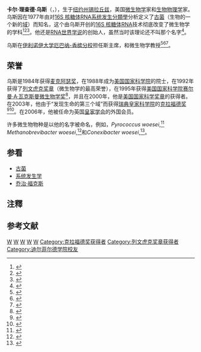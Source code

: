 {{Infobox scientist
|name              = 卡尔·乌斯<br>{{Lang|en|Carl Woese}}
|image             = Carl Woese.jpg
|image_size        = 180px
|caption           = 卡尔·乌斯，2004年
|birth_date        = {{birth date|1928|7|15}}
|birth_place       = {{flag|USA|1912}}[[纽约州|纽约州]][[锡拉丘兹_(纽约州)|锡拉丘兹]]
|death_date        = {{death date and age|2012|12|30|1928|07|15}}
|death_place       = {{USA}}[[伊利诺伊州|伊利诺伊州]][[厄巴纳_(伊利诺伊州)|厄巴纳市]]
|residence         = {{USA}}[[伊利诺伊州|伊利诺伊州]][[厄巴纳_(伊利诺伊州)|厄巴纳市]]
|citizenship       = 美国
|nationality       = 美国
|ethnicity         =
|field             = [[微生物学|微生物学]]
|work_institutions = [[伊利诺伊大学厄巴纳-香槟分校|伊利诺伊大学厄巴纳-香槟分校]]
|alma_mater        = [[安默斯特学院|安默斯特学院]]<br>[[耶鲁大学|耶鲁大学]]
|doctoral_advisor  = {{Link-en|Ernest C. Pollard|Ernest C. Pollard}}
|doctoral_students =
|known_for         = 命名[[古菌|古菌]]
|author_abbrev_bot =
|author_abbrev_zoo =
|influences        =
|influenced        =
|prizes            =[[列文虎克奖章|列文虎克奖章]]（1992年）<br>[[赛尔曼·A·瓦克斯曼微生物学奖|赛尔曼·A·瓦克斯曼微生物学奖]]（1995年）<br>[[美国国家科学奖章|美国国家科学奖章]]（2000年）<br>[[克拉福德奖|克拉福德奖]]（2003年）
|religion          =
|footnotes         =
|signature         =
}}
'''卡尔·理查德·乌斯'''（{{lang-en|'''Carl Richard Woese'''}}{{Notetag|其姓氏{{Lang|en|'''Woese'''}}（{{IPA-en|woʊz}}）除音譯成「烏斯」外，也譯作'''沃斯'''、'''霍斯'''、'''伍斯'''、'''渥西'''、'''渥易斯'''等}}，{{bd|1928年|7月15日|2012年|12月30日}}），生于[[锡拉丘兹_(纽约州)|纽约州锡拉丘兹]]，美国[[微生物学|微生物学]]家和[[生物物理学|生物物理学]]家。乌斯因在1977年由对[[16S_核糖体RNA|16S 核糖体RNA]][[系统发生学|系统发生]][[生物分類學|分類學]]分析定义了[[古菌|古菌]]（生物的一个新的[[域_(生物)|域]]）而知名，这个由乌斯开创的[[16S_核糖体RNA|16S 核糖体RNA]]技术彻底改变了微生物学的学科<ref name="Woese_1990">{{cite journal | last1 = Woese | first1 = Carl R. | last2 = Kandler | first2 = O | last3 = Wheelis | first3 = M | title = Towards a natural system of organisms: proposal for the domains Archaea, Bacteria, and Eucarya | url = http://www.pnas.org/cgi/reprint/87/12/4576 | journal = Proc Natl Acad Sci USA | volume = 87 | issue = 12 | pages = 4576–9 | year = 1990 | pmid = 2112744 | doi = 10.1073/pnas.87.12.4576 | pmc = 54159 | bibcode = 1990PNAS...87.4576W | access-date = 2014-10-25 | archive-date = 2008-06-27 | archive-url = https://web.archive.org/web/20080627233102/http://www.pnas.org/cgi/reprint/87/12/4576 | dead-url = no }}</ref><ref name="woese1978">{{cite journal | last1 = Woese | first1 = C.R. | last2 = Magrum | first2 = L.J. | last3 = Fox | first3 = G.E. | title = Archaebacteria | journal = J Mol Evol | volume = 11 | issue = 3 | pages = 245–51 | year = 1978 | pmid = 691075 | doi = 10.1007/BF01734485}}</ref><ref name="woese1977">{{cite journal|pages=5088–5090|title=Phylogenetic structure of the prokaryotic domain: The primary kingdoms|volume=74|issue=11|date=1977-11-01|journal=Proceedings of the National Academy of Sciences|url=http://www.pnas.org/cgi/doi/10.1073/pnas.74.11.5088|accessdate=2018-04-02|author=Carl R. Woese, George E. Fox|doi=10.1073/pnas.74.11.5088|archive-date=2020-06-09|archive-url=https://web.archive.org/web/20200609233450/https://dx.doi.org/cgi/doi/10.1073/pnas.74.11.5088|dead-url=no}}</ref>。他还是[[RNA世界学说|RNA世界学说]]的创始人，虽然当时该理论还不叫那个名字<ref name="woese1967">{{Cite book | publisher = Harper & Row | last = Woese | first = Carl | title = The Genetic Code: the Molecular basis for Genetic Expression | url = https://archive.org/details/geneticcodemolec00woes | location = New York | year = 1967 }}</ref>。

乌斯在[[伊利诺伊大学厄巴纳-香槟分校|伊利诺伊大学厄巴纳-香槟分校]]担任斯{{le|斯坦利·O·伊肯伯里|Stanley O. Ikenberry}}主席，和微生物学教授<ref name="natureobit">{{cite journal|url=http://www.nature.com/doifinder/10.1038/493610a|pages=610–610|title=Carl Woese (1928–2012)|journal=Nature|volume=493|issue=7434|date=2013-01-30|language=En|accessdate=2018-04-02|doi=10.1038/493610a|author=Harry Noller}}</ref><ref>{{cite journal|title=Retrospective. Carl R. Woese (1928-2012)|pages=661|issn=1095-9203|journal=Science (New York, N.Y.)|volume=339|issue=6120|date=2013-02-08|doi=10.1126/science.1235219|url=https://www.ncbi.nlm.nih.gov/pubmed/23393257|accessdate=2019-02-13|author=Nigel Goldenfeld, Norman R. Pace|pmid=23393257}}</ref><ref name="uofi2006">{{cite web
 |url         = http://news.illinois.edu/NEWS/06/0519woese.html
 |title       = U. of I. microbiologist Carl Woese elected to Royal Society
 |accessdate  = 2009-03-02
 |work        = News Bureau, University of Illinois at Urbana–Champaign
 |date        = 2006-05-19
 |deadurl     = yes
 |archiveurl  = https://www.webcitation.org/65ckA2AJg?url=http://news.illinois.edu/NEWS/06/0519woese.html
 |archivedate = 2012-02-21
}}</ref>。

== 荣誉 ==
乌斯是1984年获得[[麦克阿瑟奖|麦克阿瑟奖]]，在1988年成为[[美国国家科学院|美国国家科学院]]的院士，在1992年获得了[[列文虎克奖章|列文虎克奖章]]（微生物学的最高荣誉），在1995年获得[[美国国家科学院|美国国家科学院]][[赛尔曼·A·瓦克斯曼微生物学奖|赛尔曼·A·瓦克斯曼微生物学奖]]<ref name=Waksman>{{cite web|title=Selman A. Waksman Award in Microbiology|url=http://www.nasonline.org/site/PageServer?pagename=AWARDS_waksman|publisher=National Academy of Sciences|accessdate=2011-02-27|deadurl=yes|archiveurl=https://web.archive.org/web/20110112174319/http://www.nasonline.org/site/PageServer?pagename=AWARDS_waksman|archivedate=2011-01-12}}</ref>，并且在2000年，他是[[美国国家科学奖章|美国国家科学奖章]]的获得者。在2003年，他由于“发现生命的第三个域”而获得[[瑞典皇家科学院|瑞典皇家科学院]]的[[克拉福德奖|克拉福德奖]]<ref>{{cite web|url=http://astrobiology.nasa.gov/articles/carl-woese-and-new-perspectives-on-evolution/|title=Carl Woese and New Perspectives on Evolution|last=Morrison|first=David|date=December 10, 2003|work=Astrobiology: Life in the Universe|publisher=NASA|accessdate=February 16, 2010|deadurl=yes|archiveurl=https://web.archive.org/web/20100224074131/http://astrobiology.nasa.gov/articles/carl-woese-and-new-perspectives-on-evolution|archivedate=2010年2月24日}}</ref><ref name="crafoord2003">{{Cite web | last = Huss | first = Erik | title = The Crafoord Prize 2003 - Crafoordprize | work = The Crafoord Prize | format = Press Release | accessdate = 2013-01-03 | date = 2003-02-12 | url = http://www.crafoordprize.se/press/arkivpressreleases/thecrafoordprize2003.5.32d4db7210df50fec2d800018585.html | archive-date = 2020-10-31 | archive-url = https://web.archive.org/web/20201031171837/https://www.crafoordprize.se/press/arkivpressreleases/thecrafoordprize2003.5.32d4db7210df50fec2d800018585.html | dead-url = no }}</ref>。在2006年，他被任命为英国[[皇家学会|皇家学会]]的外国会员。

许多微生物物种是以他的名字被命名，例如，''Pyrococcus woesei'',<ref name="Zillig1987">{{cite journal |doi=10.1016/S0723-2020(87)80057-7 |title=Pyrococcus woesei, sp. Nov., an ultra-thermophilic marine archaebacterium, representing a novel order, Thermococcales |year=1987 |last1=Zillig |first1=Wolfram |last2=Holz |first2=Ingelore |last3=Klenk |first3=Hans-Peter |last4=Trent |first4=Jonathan |last5=Wunderl |first5=Simon |last6=Janekovic |first6=Davorin |last7=Imsel |first7=Erwin |last8=Haas |first8=Birgit |journal=Systematic and Applied Microbiology |volume=9 |pages=62–70}}</ref> ''Methanobrevibacter woesei'',<ref name="Miller2002">{{cite journal |doi=10.1099/ijs.0.02022-0 |title=Description of ''Methanobrevibacter gottschalkii'' sp. nov., ''Methanobrevibacter thaueri'' sp. nov., ''Methanobrevibacter woesei'' sp. nov. And ''Methanobrevibacter wolinii'' sp. nov |year=2002 |last1=Miller |first1=T. L. |journal=International Journal of Systematic and Evolutionary Microbiology |volume=52 |issue=3 |pages=819–822}}</ref>和''Conexibacter woesei'',<ref name="conexibacter">{{cite journal |doi=10.1099/ijs.0.02400-0 |title=''Conexibacter woesei'' gen. nov., sp. nov., a novel representative of a deep evolutionary line of descent within the class Actinobacteria |year=2003 |last1=Monciardini |first1=P. |journal=International Journal of Systematic and Evolutionary Microbiology |volume=53 |issue=2 |pages=569–576}}</ref>。

== 参看 ==
* [[古菌|古菌]]
* [[系统发生学|系统发生学]]
* [[乔治·福克斯_(生物学家)|乔治·福克斯]]

==注釋==
{{Notefoot}}

== 参考文献 ==
{{reflist}}

{{克拉福德奖获得者}}
{{列文虎克奖章获得者}}
{{Winners of the National Medal of Science|biological}}

{{Authority control}}
[[Category:美国微生物学家|W]]
[[Category:美国国家科学院院士|W]]
[[Category:阿默斯特學院校友|W]]
[[Category:耶魯大學校友|W]]
[[Category:美国国家科学奖获奖者|W]]
[[Category:克拉福德奖获得者|Category:克拉福德奖获得者]]
[[Category:列文虎克奖章获得者|Category:列文虎克奖章获得者]]
[[Category:迪尔菲尔德学院校友|Category:迪尔菲尔德学院校友]]